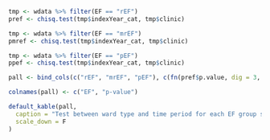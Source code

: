 
```r

tmp <- wdata %>% filter(EF == "rEF")
pref <- chisq.test(tmp$indexYear_cat, tmp$clinic)

tmp <- wdata %>% filter(EF == "mrEF")
pmref <- chisq.test(tmp$indexYear_cat, tmp$clinic)

tmp <- wdata %>% filter(EF == "pEF")
ppef <- chisq.test(tmp$indexYear_cat, tmp$clinic)

pall <- bind_cols(c("rEF", "mrEF", "pEF"), c(fn(pref$p.value, dig = 3, p = T), fn(pmref$p.value, dig = 3, p = T), fn(ppef$p.value, dig = 3, p = T)))

colnames(pall) <- c("EF", "p-value")

default_kable(pall,
  caption = "Test between ward type and time period for each EF group seperatly",
  scale_down = F
)
```
